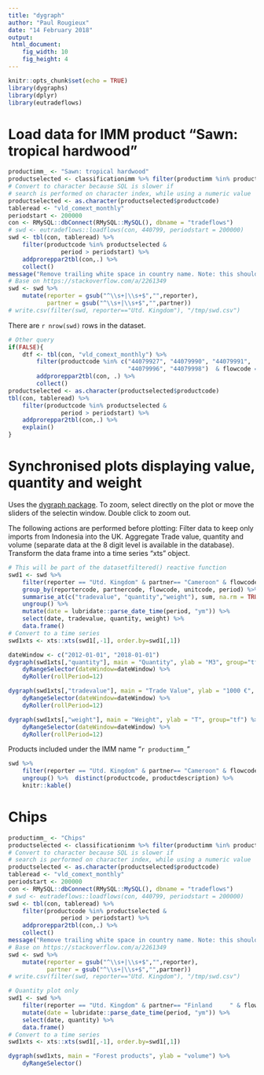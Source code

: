 ```yaml
---
title: "dygraph"
author: "Paul Rougieux"
date: "14 February 2018"
output: 
 html_document:
    fig_width: 10
    fig_height: 4
---
```


```r
knitr::opts_chunk$set(echo = TRUE)
library(dygraphs)
library(dplyr)
library(eutradeflows)
```


# Load data for IMM product "Sawn: tropical hardwood"

```r
productimm_ <- "Sawn: tropical hardwood"
productselected <- classificationimm %>% filter(productimm %in% productimm_)
# Convert to character because SQL is slower if 
# search is performed on character index, while using a numeric value
productselected <- as.character(productselected$productcode)
tableread <- "vld_comext_monthly"
periodstart <- 200000
con <- RMySQL::dbConnect(RMySQL::MySQL(), dbname = "tradeflows")
# swd <- eutradeflows::loadflows(con, 440799, periodstart = 200000)
swd <- tbl(con, tableread) %>%
    filter(productcode %in% productselected &
               period > periodstart) %>% 
    addproreppar2tbl(con,.) %>% 
    collect() 
message("Remove trailing white space in country name. Note: this should be fixed in the cleaning procedure")
# Base on https://stackoverflow.com/a/2261349
swd <- swd %>% 
    mutate(reporter = gsub("^\\s+|\\s+$","",reporter),
           partner = gsub("^\\s+|\\s+$","",partner))
# write.csv(filter(swd, reporter=="Utd. Kingdom"), "/tmp/swd.csv")
```
There are `r nrow(swd)` rows in the dataset.

```r
# Other query
if(FALSE){
    dtf <- tbl(con, "vld_comext_monthly") %>% 
        filter(productcode %in% c("44079927", "44079990", "44079991",
                                  "44079996", "44079998")  & flowcode == 1 ) %>% 
        addproreppar2tbl(con, .) %>% 
        collect() 
productselected <- as.character(productselected$productcode)
tbl(con, tableread) %>%
    filter(productcode %in% productselected &
               period > periodstart) %>% 
    addproreppar2tbl(con,.) %>% 
    explain()
}

```




# Synchronised plots displaying value, quantity and weight 
Uses the [dygraph package](https://rstudio.github.io/dygraphs/index.html).
To zoom, select directly on the plot or move the sliders of the selectin window. 
Double click to zoom out.

The following actions are performed before plotting:
Filter data to keep only imports from Indonesia into the UK.
Aggregate Trade value, quantity and volume (separate data at the 8 digit level is available in the database).
Transform the data frame into a time series "xts" object.
```r
# This will be part of the datasetfiltered() reactive function
swd1 <- swd %>% 
    filter(reporter == "Utd. Kingdom" & partner== "Cameroon" & flowcode==1) %>% 
    group_by(reportercode, partnercode, flowcode, unitcode, period) %>% 
    summarise_at(c("tradevalue", "quantity","weight"), sum, na.rm = TRUE) %>% 
    ungroup() %>% 
    mutate(date = lubridate::parse_date_time(period, "ym")) %>% 
    select(date, tradevalue, quantity, weight) %>%
    data.frame()
# Convert to a time series
swd1xts <- xts::xts(swd1[,-1], order.by=swd1[,1])

dateWindow <- c("2012-01-01", "2018-01-01")
dygraph(swd1xts[,"quantity"], main = "Quantity", ylab = "M3", group="tf") %>% 
    dyRangeSelector(dateWindow=dateWindow) %>% 
    dyRoller(rollPeriod=12)

dygraph(swd1xts[,"tradevalue"], main = "Trade Value", ylab = "1000 €", group="tf") %>% 
    dyRangeSelector(dateWindow=dateWindow) %>% 
    dyRoller(rollPeriod=12)

dygraph(swd1xts[,"weight"], main = "Weight", ylab = "T", group="tf") %>% 
    dyRangeSelector(dateWindow=dateWindow) %>% 
    dyRoller(rollPeriod=12)

```


Products included under the IMM name "`r productimm_`"
```r
swd %>% 
    filter(reporter == "Utd. Kingdom" & partner== "Cameroon" & flowcode==1) %>% 
    ungroup() %>%  distinct(productcode, productdescription) %>% 
    knitr::kable()
```




# Chips

```r
productimm_ <- "Chips"
productselected <- classificationimm %>% filter(productimm %in% productimm_)
# Convert to character because SQL is slower if 
# search is performed on character index, while using a numeric value
productselected <- as.character(productselected$productcode)
tableread <- "vld_comext_monthly"
periodstart <- 200000
con <- RMySQL::dbConnect(RMySQL::MySQL(), dbname = "tradeflows")
# swd <- eutradeflows::loadflows(con, 440799, periodstart = 200000)
swd <- tbl(con, tableread) %>%
    filter(productcode %in% productselected &
               period > periodstart) %>% 
    addproreppar2tbl(con,.) %>% 
    collect() 
message("Remove trailing white space in country name. Note: this should be fixed in the cleaning procedure")
# Base on https://stackoverflow.com/a/2261349
swd <- swd %>% 
    mutate(reporter = gsub("^\\s+|\\s+$","",reporter),
           partner = gsub("^\\s+|\\s+$","",partner))
# write.csv(filter(swd, reporter=="Utd. Kingdom"), "/tmp/swd.csv")

```


```r
# Quantity plot only
swd1 <- swd %>% 
    filter(reporter == "Utd. Kingdom" & partner== "Finland     " & flowcode==1) %>% 
    mutate(date = lubridate::parse_date_time(period, "ym")) %>% 
    select(date, quantity) %>% 
    data.frame()
# Convert to a time series
swd1xts <- xts::xts(swd1[,-1], order.by=swd1[,1])

dygraph(swd1xts, main = "Forest products", ylab = "volume") %>% 
    dyRangeSelector()
```
